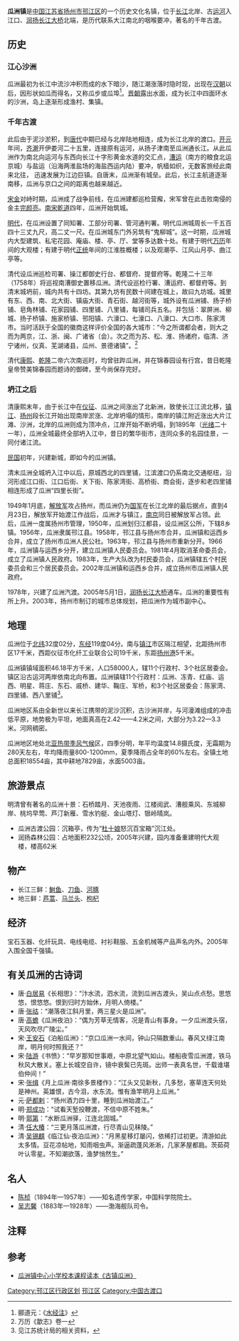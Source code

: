 {{refimprove|time=2013-12-02T10:28:56+00:00}}
'''瓜洲镇'''是[[中国|中国]][[江苏省|江苏省]][[扬州市|扬州市]][[邗江区|邗江区]]的一个历史文化名镇，位于[[长江|长江]]北岸、古[[运河|运河]]入江口、[[润扬长江大桥|润扬长江大桥]]北端，是历代联系大江南北的咽喉要冲，著名的千年古渡。

== 历史 ==
=== 江心沙洲 ===
瓜洲最初为长江中流沙冲积而成的水下暗沙，随江潮涨落时隐时现，出现在[[汉朝|汉朝]]以后，因形状如瓜而得名，又称瓜步或瓜埠<ref>郦道元：《[[水经注|水经注]]》</ref>。[[晋朝|晋朝]]露出水面，成为长江中四面环水的沙洲，岛上逐渐形成渔村、集镇。

=== 千年古渡 ===
此后由于泥沙淤积，到[[唐代|唐代]]中期已经与北岸陆地相连，成为长江北岸的渡口。[[开元|开元]]年间，[[齐澣|齐澣]]开伊娄河二十五里，连接原有运河，从扬子津南至瓜洲通长江。从此瓜洲作为南北向运河与东西向长江十字形黄金水道的交汇点，[[漕运|漕运]]（南方的粮食北运京城）与盐运（沿海两淮盐场的海盐西运内陆）要冲，帆樯如织，无数客旅经此南来北往，<!-- 进京赶考、朝山进香、 -->迅速发展为江边巨镇。自唐末，瓜洲渐有城垒。此后，长江主航道逐渐南移，瓜洲与京口之间的距离也越来越近。

[[宋朝|宋]][[金朝|金]]对峙时期，瓜洲成了战争前线，在瓜洲建都巡检营廨，宋军曾在此击败南侵的金主[[完颜亮|完颜亮]]。[[南宋|南宋]][[乾道_(南宋)|乾道]]四年，瓜洲开始筑城。

[[明代|明代]]，在瓜洲设置了同知署、工部分司署、管河通判署。明代瓜洲城周长一千五百四十三丈九尺，高二丈一尺。在瓜洲城东门外另筑有“鬼柳城”。这一时期，瓜洲城内大型建筑、私宅花园、庵庙、楼、亭、厅、堂等多达数十处。有建于明代[[万历|万历]]年间的大观楼；有建于明代[[正统_(年号)|正统]]年间的江淮胜概楼；以及观潮亭、江风山月亭、曲江亭等。

清代设瓜洲巡检司署、操江都御史行台、都督府、提督府等。乾隆二十三年（1758年）将巡视南漕御史置移瓜洲。清代设巡检行署、漕运府、都督府等。到清末城坍前，城内共有十四坊。其第九坊有民数十间建在城上，故曰九坊城。城里有东、西、南、北大街、镇庙大街、青石街、越河街等，城外设有瓜洲铺、扬子桥铺、皂角林铺、花家园铺、四里铺、八里铺，每铺司兵五名。并包括：翠屏洲、柳城、扬子桥镇、施家桥镇、邗阳镇、六濠口、七濠口、八濠口、大口市、陈家湾市。当时活跃于全国的徽商这样评价全国的各大城市：“今之所谓都会者，则大之而为两京，江、浙、闽、广诸省（会）。次之而为苏、松、淮、扬诸府，临清、济宁诸州，仪真、芜湖诸县，瓜州、景德诸镇”。<ref>万历《歙志》卷一</ref>

清代[[康熙|康熙]]、[[乾隆|乾隆]]二帝六次南巡时，均曾驻跸瓜洲，并在锦春园设有行宫，昔日乾隆皇帝赞美锦春园而题诗的御碑，至今尚保存完好。

=== 坍江之后 ===
清康熙末年，由于长江中在[[仪征|仪征]]、瓜洲之间涨出了北新洲，致使长江江流北移，[[镇江|镇江]]、[[扬州|扬州]]段长江开始出现南岸淤涨、北岸坍塌的情形，南岸的镇江附近涨出大片江滩、沙洲，北岸的瓜洲则成为顶冲点，江岸开始不断坍塌，到1895年（[[光绪|光绪]]二十一年），瓜洲全城最终全部坍入江中，昔日的繁华街市，连同众多的名园佳景，一同付诸江流。

[[中華民國|民国]]初年，兴建新城，即如今的瓜洲镇。

清末瓜洲全城坍入江中以后，原城西北的四里铺，江滨渡口仍系南北交通枢纽，沿河形成江口街、江口后街、关下街、陈家湾街、高桥街、商会街，逐步和老四里铺相连形成了瓜洲“四里长街”。

1949年1月底，[[中国人民解放军|解放军]]攻占扬州，而瓜洲仍为[[中華民國國軍|国军]]在长江北岸的最后据点，直到4月23日，解放军开始渡江作战后，瓜洲才与镇江，[[南京|南京]]同日被解放军占领。此后，瓜洲一度属扬州市管理，1950年，瓜洲划归江都县，设瓜洲区公所，下辖8乡镇。1956年，瓜洲隶属邗江县。1958年，邗江县与扬州市合并，瓜洲镇和运西乡合并，成立了扬州市瓜洲人民公社。1963年，邗江县与扬州市重新分开。1966年，瓜洲镇与运西乡分开，建立瓜洲镇人民委员会。1981年4月取消革命委员会，成立了瓜洲镇人民政府。1983年，生产大队改为村民委员会，瓜洲镇辖五个村民委员会和三个居民委员会。2002年瓜洲镇和运西乡合并，成立扬州市瓜洲镇人民政府。

1978年，兴建了瓜洲汽渡。2005年5月1日，[[润扬长江大桥|润扬长江大桥]]通车。瓜洲的重要性有所上升。2003年，扬州市制订的城市总体规划，把瓜洲作为城市副中心。

== 地理 ==

瓜洲位于[[北纬|北纬]]32度02分，[[东经|东经]]119度04分。南与[[镇江|镇江]]市区隔江相望，北距扬州市区17千米，西距仪征市化纤工业联合公司19千米，东距[[扬州港|扬州港]]5千米。

瓜洲镇镇域面积46.18平方千米，人口58000人，辖11个行政村、3个社区居委会。镇区沿古运河两岸依南北向布置。瓜洲镇辖11个行政村：瓜洲、冻青、红庙、运西、明星、蒋庄、东石、戚桥、建华、鞠庄、军桥，和3个社区居委会：陈家湾、四里铺、西八里铺<ref>见江苏统计局的相关资料，{{cite web |url=http://www.jssb.gov.cn/fgzd/tjbz/ |title=存档副本 |accessdate=2005-12-14 |deadurl=yes |archiveurl=https://web.archive.org/web/20051214060641/http://www.jssb.gov.cn/fgzd/tjbz/ |archivedate=2005-12-14 }}</ref>。

瓜洲地区系由全新世以来长江携带的泥沙沉积，古沙洲并岸，与河漫滩组成的冲击低平原，地势极为平坦，地面真高在2.42——4.2米之间，大部分为3.22—3.3米。河网稠密。

瓜洲地区地处北[[亚热带季风气候|亚热带季风气候]]区，四季分明，年平均温度14.8摄氏度，无霜期为280天左右，年均降雨量800-1200mm，夏季降雨占全年的60%左右。全镇土地总面积18554亩，其中耕地7829亩，水面5003亩。

== 旅游景点 ==

明清曾有著名的瓜洲十景：石桥踏月、天池夜雨、江楼阅武、漕舰乘风、东城柳岸、桃坞早莺、芦汀新雁、雪水钓艇、金山塔灯、银岭晴岚。

*瓜洲古渡公园：沉箱亭，传为“[[杜十娘|杜十娘]]怒沉百宝箱”沉江处。
*润扬森林公园：占地面积232公顷，2005年兴建，园内准备重建明代大观楼，楼高62米

== 物产 ==

*长江三鲜：[[鲥鱼|鲥鱼]]、[[刀鱼|刀鱼]]、[[河豚|河豚]]
*地三鲜：[[芦蒿|芦蒿]]、[[马兰头|马兰头]]、[[枸杞|枸杞]]
== 经济 ==
宝石玉器、化纤玩具、电线电缆、衬衫鞋服、五金机械等产品声名内外。2005年入围全国千强镇。

== 有关瓜洲的古诗词 ==
*唐·[[白居易|白居易]]《长相思》：“汴水流，泗水流，流到瓜洲古渡头，吴山点点愁。思悠悠，恨悠悠。恨到归时方始休，月明人倚楼。”
*唐·[[张祜|张祜]]：“潮落夜江斜月里，两三星火是瓜洲”。
*唐·[[高蟾|高蟾]]《瓜洲夜泊》：“偶为芳草无情客，况是青山有事身。一夕瓜洲渡头宿，天风吹尽广陵尘。”
*宋·[[王安石|王安石]]《泊船瓜洲》：“京口瓜洲一水间，钟山只隔数重山。春风又绿江南岸，明月何时照我还？”
*宋·[[陆游|陆游]]《书愤》：“早岁那知世事艰，中原北望气如山。楼船夜雪瓜洲渡，铁马秋风大散关。塞上长城空自许，镜中衰鬓已先斑。出师一表真名世，千载谁堪伯仲间！” 
*宋·[[张缉|张缉]]《月上瓜洲·南徐多景楼作》：“江头又见新秋，几多愁，塞草连天何处是神州。英雄恨，古今泪，水东流。惟有渔竿明月上瓜洲。”
*元·[[萨都剌|萨都剌]]：“扬州酒力四十里，睡到瓜洲始渡江。”
*明·[[郑成功|郑成功]]：“试看天堑投鞭渡，不信中原不姓朱。”    
*明·[[郭第|郭第]]：“水断瓜洲驿，江连北固城。”
*清·[[任大椿|任大椿]]：“三更月落瓜洲渡，行尽青山见秣陵。” 
*清·[[吴锡麒|吴锡麒]]《临江仙·夜泊瓜洲》：“月黑星移灯屡闪，依稀打过初更。清游如此太多情。豆花凉帖地，知雨咽虫声。渐逼疏蓬风淅淅，几家茅屋都扃。茨茹荷叶认零星。不知潮欲落，渔梦悄然生。”

== 名人 ==

*[[陈桢|陈桢]]（1894年—1957年）——知名遗传学家，中国科学院院士。
*[[吴志馨|吴志馨]]（1883年—1928年）——渤海舰队司令。

==注释==
<references />

== 参考 ==
*[http://www.gzzxxx.com/uploadfile/200691215466761.doc 瓜洲镇中心小学校本课程读本《古镇瓜洲》]{{dead link|date=2018年1月 |bot=InternetArchiveBot |fix-attempted=yes }}


{{邗江区行政区划}}
[[Category:邗江区行政区划|Category:邗江区行政区划]]
[[Category:扬州市乡镇|邗江区]]
[[Category:中国古渡口|Category:中国古渡口]]
